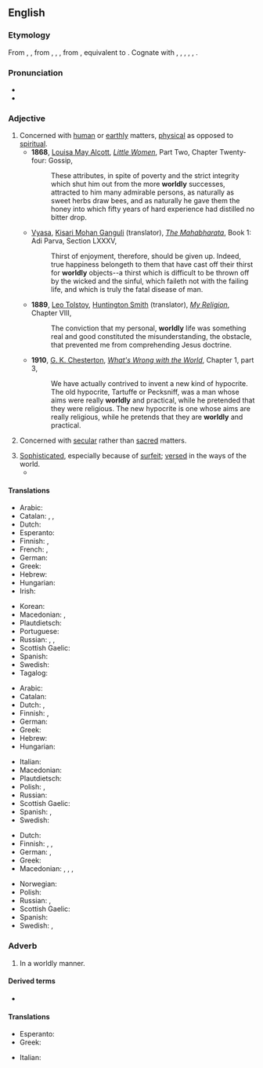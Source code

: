 ==English==

===Etymology===
From {{inh|en|enm|worldly}}, {{m|enm|worldlich}}, from {{inh|en|ang|woruldlīċ}}, {{m|ang|worldlīċ}}, {{m|ang|weoroldlīċ|t=worldly; earthly; temporal; mundane; secular}}, from {{inh|en|gem-pro|*weraldilīkaz}}, equivalent to {{suffix|en|world|ly|id2=adjectival}}. Cognate with {{cog|nl|wereldlijk|t=worldly; secular}}, {{cog|nds-de|weltlik|t=worldly}}, {{cog|de|weltlich|t=worldly}}, {{cog|da|verdslig|t=worldly}}, {{cog|sv|världslig|t=worldly}}, {{cog|is|veraldlegur|t=worldly; secular}}.

===Pronunciation===
* {{IPA|en|/ˈwɜː(ɹ)ldli/}}
* {{audio|en|En-us-worldly.ogg|Audio (US)}}

===Adjective===
{{en-adj|er|more}}

# Concerned with [[human]] or [[earthly]] matters, [[physical]] as opposed to [[spiritual]].
#* '''1868''', [[w:Louisa May Alcott|Louisa May Alcott]], ''[[s:Little Women/Chapter 24|Little Women]]'', Part Two, Chapter Twenty-four: Gossip,
#*: These attributes, in spite of poverty and the strict integrity which shut him out from the more '''worldly''' successes, attracted to him many admirable persons, as naturally as sweet herbs draw bees, and as naturally he gave them the honey into which fifty years of hard experience had distilled no bitter drop.
#* {{circa|1883-1896}} [[w:Vyasa|Vyasa]], [[w:Kisari Mohan Ganguli|Kisari Mohan Ganguli]] (translator), ''[[s:The Mahabharata/Book 1: Adi Parva/Section LXXXV|The Mahabharata]]'', Book 1: Adi Parva, Section LXXXV,
#*: Thirst of enjoyment, therefore, should be given up. Indeed, true happiness belongeth to them that have cast off their thirst for '''worldly''' objects--a thirst which is difficult to be thrown off by the wicked and the sinful, which faileth not with the failing life, and which is truly the fatal disease of man.
#* '''1889''', [[w:Leo Tolstoy|Leo Tolstoy]], [[w:Huntington Smith|Huntington Smith]] (translator), ''[[s:My Religion/Chapter VIII|My Religion]]'', Chapter VIII,
#*: The conviction that my personal, '''worldly''' life was something real and good constituted the misunderstanding, the obstacle, that prevented me from comprehending Jesus doctrine.
#* '''1910''', [[w:G. K. Chesterton|G. K. Chesterton]], ''[[s:What's Wrong with the World/Chapter1.3|What's Wrong with the World]]'', Chapter 1, part 3,
#*: We have actually contrived to invent a new kind of hypocrite. The old hypocrite, Tartuffe or Pecksniff, was a man whose aims were really '''worldly''' and practical, while he pretended that they were religious. The new hypocrite is one whose aims are really religious, while he pretends that they are '''worldly''' and practical.
#: {{syn|en|material|mundane|sublunar}}
#: {{ant|en|otherworldly|spiritual}}
# Concerned with [[secular]] rather than [[sacred]] matters.
#: {{syn|en|lay|profane}}
#: {{ant|en|clerical|religious|sacred}}
# [[sophisticated|Sophisticated]], especially because of [[surfeit]]; [[versed]] in the ways of the world.
#* {{quote-journal
|en
|date=Jan 24, 2016
|author=Les Chappell
|title=TV: Review: The Simpsons (Classic), “Natural Born Kissers” (season nine, episode 25, originally aired 05/17/1998)
|work=The Onion AV Club
|url=http://www.avclub.com/tvclub/uneven-season-simpsons-streaks-excellent-conclusio-230898
|page=
|passage=Homer and Marge have to try to explain things to children who are too '''worldly''' to fall for most excuses, the explanation trails off, and what could be a pleasant family outing to solve it all turns out to be yet another excuse for self-involvement when one public humiliation doesn’t outweigh the joys of getting busy in a windmill.}}
#: {{syn|en|sophisticated|street-smart}}
#: {{ant|en|naive}}

====Translations====
{{trans-top|concerned with the human, earthly or physical rather than spiritual}}
* Arabic: {{t|ar|دُنْيَوِيّ}}
* Catalan: {{t|ca|mundà}}, {{t|ca|terrenal}}, {{t|ca|terrè}}
* Dutch: {{t+|nl|materieel}}
* Esperanto: {{t+|eo|monda}}
* Finnish: {{t+|fi|maallinen}}, {{t+|fi|mainen}}
* French: {{t+|fr|mondain|m}}, {{t+|fr|mondaine|f}}
* German: {{t+|de|weltlich}}
* Greek: {{t+|el|κοσμικός|m}}
* Hebrew: {{t|he|גשמי|tr=gishmi}}
* Hungarian: {{t+|hu|anyagias}}
* Irish: {{t|ga|domhanda}}
{{trans-mid}}
* Korean: {{t|ko|세속적(世俗的)}}
* Macedonian: {{t|mk|све́товен|m}}, {{t|mk|овозе́мски|m}}
* Plautdietsch: {{t|pdt|weltlich}}
* Portuguese: {{t+|pt|mundano}}
* Russian: {{t+|ru|мирско́й}}, {{t+|ru|земно́й}}, {{t+|ru|су́етный}}
* Scottish Gaelic: {{t|gd|saoghalta}}
* Spanish: {{t+|es|mundano}}
* Swedish: {{t+|sv|världslig}}
* Tagalog: {{t|tl|makamundo}}
{{trans-bottom}}

{{trans-top|concerned with the secular rather than sacred}}
* Arabic: {{t|ar|دُنْيَوِيّ}}
* Catalan: {{t|ca|mundà}}
* Dutch: {{t+|nl|wereldlijk}}, {{t+|nl|seculier}}
* Finnish: {{t+|fi|maallinen}}, {{t+|fi|sekulaarinen}}
* German: {{t+|de|weltlich}}
* Greek: {{t+|el|κοσμικός|m}}
* Hebrew: {{t+|he|חילוני|tr=hiloni}}
* Hungarian: {{t+|hu|világi}}
{{trans-mid}}
* Italian: {{t+|it|mondano}}
* Macedonian: {{t|mk|све́товен|m}}
* Plautdietsch: {{t|pdt|weltlich}}
* Polish: {{t+|pl|świecki}}, {{t+|pl|laicki}}
* Russian: {{t+|ru|све́тский}}
* Scottish Gaelic: {{t|gd|saoghalta}}
* Spanish: {{t+|es|profano|m}}, {{t+|es|mundano|m}}
* Swedish: {{t+|sv|världslig}}
{{trans-bottom}}

{{trans-top|versed in the ways of the world}}
* Dutch: {{t+|nl|wereldwijs}}
* Finnish: {{t+|fi|kokenut}}, {{t|fi|maailmanmiesmäinen}}, {{t|fi|varmakäytöksinen}}
* German: {{t|de|weltgewandt}}, {{t|de|weltmännisch}}
* Greek: {{t+|el|κοσμικός|m}}
* Macedonian: {{t|mk|све́тски|m}}, {{t|mk|и́скусен|m}}, {{t|mk|е́рбап}}, {{t|mk|спо́собен|m}}
{{trans-mid}}
* Norwegian: {{t|no|verdensvant}}
* Polish: {{t+|pl|światowy}}
* Russian: {{t+|ru|о́пытный}}, {{t+|ru|быва́лый}}
* Scottish Gaelic: {{t|gd|saoghalta}}
* Spanish: {{t|es|de mucho mundo}}
* Swedish: {{t+|sv|världsvan}}, {{t+|sv|mondän}}
{{trans-bottom}}

===Adverb===
{{en-adv}}

# In a worldly manner.

====Derived terms====
* {{l|en|worldly-wise}}

====Translations====
{{trans-top|In a worldly manner.}}
* Esperanto: {{t+|eo|monde}}
* Greek: {{t|el|κοσμικώς}}
{{trans-mid}}
* Italian: {{t+|it|mondanamente}}
{{trans-bottom}}
{{C|en|Personality}}